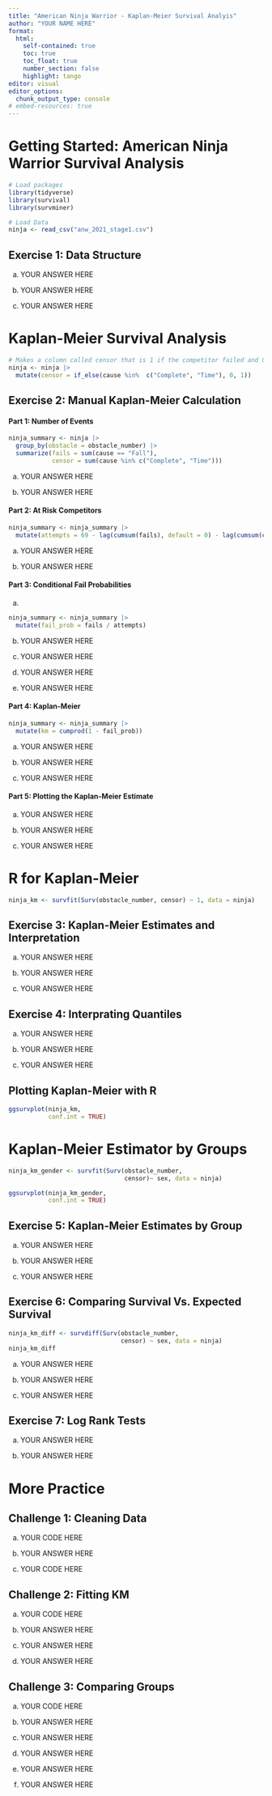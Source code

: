 ```yaml
---
title: "American Ninja Warrior - Kaplan-Meier Survival Analyis"
author: "YOUR NAME HERE"
format:
  html:
    self-contained: true
    toc: true
    toc_float: true
    number_section: false
    highlight: tango
editor: visual
editor_options:
  chunk_output_type: console
# embed-resources: true
---
```


# Getting Started: American Ninja Warrior Survival Analysis

```r
# Load packages
library(tidyverse)
library(survival)
library(survminer)

# Load Data
ninja <- read_csv("anw_2021_stage1.csv")
```

## Exercise 1: Data Structure

a.  YOUR ANSWER HERE

b.  YOUR ANSWER HERE

c.  YOUR ANSWER HERE

# Kaplan-Meier Survival Analysis

```r
# Makes a column called censor that is 1 if the competitor failed and 0 if they completed the course or ran out of time
ninja <- ninja |> 
  mutate(censor = if_else(cause %in%  c("Complete", "Time"), 0, 1))
```

## Exercise 2: Manual Kaplan-Meier Calculation

#### Part 1: Number of Events

```r
ninja_summary <- ninja |> 
  group_by(obstacle = obstacle_number) |>
  summarize(fails = sum(cause == "Fall"),
            censor = sum(cause %in% c("Complete", "Time")))
```

a.  YOUR ANSWER HERE

b.  YOUR ANSWER HERE

#### Part 2: At Risk Competitors

```r
ninja_summary <- ninja_summary |> 
  mutate(attempts = 69 - lag(cumsum(fails), default = 0) - lag(cumsum(censor), default = 0))
```

a.  YOUR ANSWER HERE

b.  YOUR ANSWER HERE

#### Part 3: Conditional Fail Probabilities

a.  

```r
ninja_summary <- ninja_summary |> 
  mutate(fail_prob = fails / attempts)
```

b.  YOUR ANSWER HERE

c.  YOUR ANSWER HERE

d.  YOUR ANSWER HERE

e.  YOUR ANSWER HERE

#### Part 4: Kaplan-Meier

```r
ninja_summary <- ninja_summary |> 
  mutate(km = cumprod(1 - fail_prob))
```

a.  YOUR ANSWER HERE

b.  YOUR ANSWER HERE

c.  YOUR ANSWER HERE

#### Part 5: Plotting the Kaplan-Meier Estimate

a.  YOUR ANSWER HERE

b.  YOUR ANSWER HERE

c.  YOUR ANSWER HERE

# R for Kaplan-Meier

```r
ninja_km <- survfit(Surv(obstacle_number, censor) ~ 1, data = ninja)
```

## Exercise 3: Kaplan-Meier Estimates and Interpretation

a.  YOUR ANSWER HERE

b.  YOUR ANSWER HERE

c.  YOUR ANSWER HERE

## Exercise 4: Interprating Quantiles

a.  YOUR ANSWER HERE

b.  YOUR ANSWER HERE

c.  YOUR ANSWER HERE

## Plotting Kaplan-Meier with R

```r
ggsurvplot(ninja_km,
           conf.int = TRUE)
```

# Kaplan-Meier Estimator by Groups

```r
ninja_km_gender <- survfit(Surv(obstacle_number, 
                                censor)~ sex, data = ninja)
```

```r
ggsurvplot(ninja_km_gender,
           conf.int = TRUE)
```

## Exercise 5: Kaplan-Meier Estimates by Group

a.  YOUR ANSWER HERE

b.  YOUR ANSWER HERE

c.  YOUR ANSWER HERE

## Exercise 6: Comparing Survival Vs. Expected Survival

```r
ninja_km_diff <- survdiff(Surv(obstacle_number,
                               censor) ~ sex, data = ninja)
ninja_km_diff
```

a.  YOUR ANSWER HERE

b.  YOUR ANSWER HERE

c.  YOUR ANSWER HERE

## Exercise 7: Log Rank Tests

a.  YOUR ANSWER HERE

b.  YOUR ANSWER HERE

# More Practice

## Challenge 1: Cleaning Data

a.  YOUR CODE HERE

b.  YOUR ANSWER HERE

c.  YOUR CODE HERE

## Challenge 2: Fitting KM

a.  YOUR CODE HERE

b.  YOUR ANSWER HERE

c.  YOUR ANSWER HERE

d.  YOUR ANSWER HERE

## Challenge 3: Comparing Groups

a.  YOUR CODE HERE

b.  YOUR ANSWER HERE

c.  YOUR ANSWER HERE

d.  YOUR ANSWER HERE

e.  YOUR ANSWER HERE

f.  YOUR ANSWER HERE
